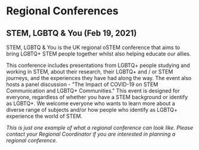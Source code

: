 # Regional Conferences

## STEM, LGBTQ & You (Feb 19, 2021)
 
STEM, LGBTQ & You is the UK regional oSTEM conference that aims to bring LGBTQ+ STEM people together whilst also helping educate our allies.
 
This conference includes presentations from LGBTQ+ people studying and working in STEM, about their research, their LGBTQ+ and / or STEM journeys, and the experiences they have had along the way. The event also hosts a panel discussion - "The Impact of COVID-19 on STEM Communication and LGBTQ+ Communities." This event is designed for everyone, regardless of whether you have a STEM background or identify as LGBTQ+. We welcome everyone who wants to learn more about a diverse range of subjects and/or how people who identify as LGBTQ+ experience the world of STEM.
 
 
 
 
<div class = "text-center pt-20">

*This is just one example of what a regional conference can look like.*
*Please contact your Regional Coordinator if you are interested in planning a regional conference.* 

</div>